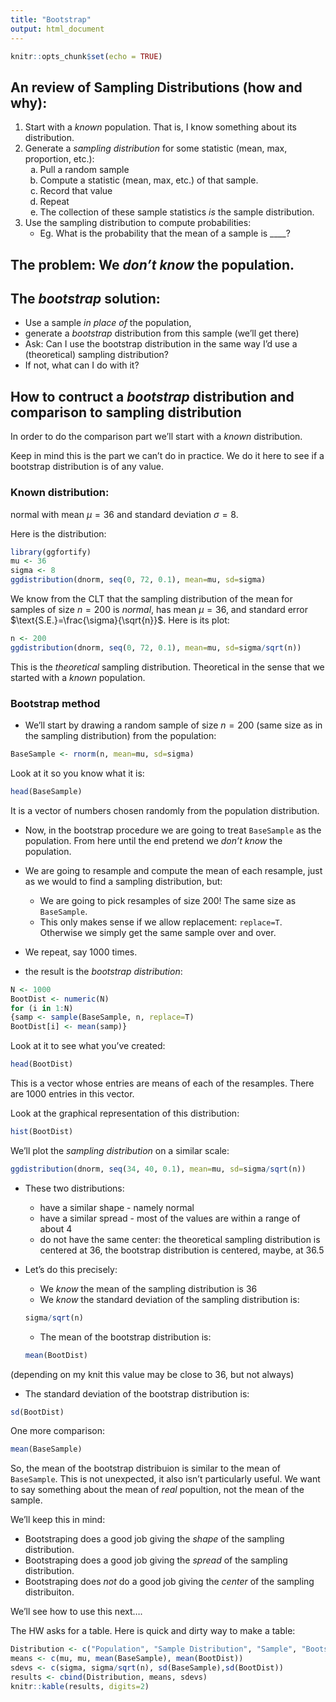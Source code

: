 ```yaml
---
title: "Bootstrap"
output: html_document
---
```


```r
knitr::opts_chunk$set(echo = TRUE)
```

## An review of Sampling Distributions (how and why):

1. Start with a *known* population. That is, I know something about its distribution.
2. Generate a *sampling distribution* for some statistic (mean, max, proportion, etc.):
	a. Pull a random sample
	b. Compute a statistic (mean, max, etc.) of that sample.
	c. Record that value
	d. Repeat
	e. The collection of these sample statistics *is* the sample distribution.
8. Use the sampling distribution to compute probabilities:
	* Eg. What is the probability that the mean of a sample is ____?

## The problem: We *don’t know* the population.

## The *bootstrap* solution: 

* Use a sample *in place of* the population, 
* generate a *bootstrap* distribution from this sample (we’ll get there)
* Ask: Can I use the bootstrap distribution in the same way I’d use a (theoretical) sampling distribution?
* If not, what can I do with it?




## How to contruct a *bootstrap* distribution and comparison to sampling distribution

In order to do the comparison part we'll start with a *known* distribution.  

Keep in mind this is the part we can't do in practice.  We do it here to see if a bootstrap distribution is of any value.

### Known distribution:

normal with mean $\mu=36$ and standard deviation $\sigma = 8$.

Here is the distribution:

```r
library(ggfortify)
mu <- 36
sigma <- 8
ggdistribution(dnorm, seq(0, 72, 0.1), mean=mu, sd=sigma)
```

We know from the CLT that the sampling distribution of the mean for samples of size $n=200$ is *normal*, has mean $\mu=36$, and standard error $\text{S.E.}=\frac{\sigma}{\sqrt{n}}$.  Here is its plot:

```r
n <- 200
ggdistribution(dnorm, seq(0, 72, 0.1), mean=mu, sd=sigma/sqrt(n))
```


This is the *theoretical* sampling distribution. Theoretical in the sense that we started with a *known* population.

### Bootstrap method

* We'll start by drawing a random sample of size $n=200$ (same size as in the sampling distribution) from the population:

```r
BaseSample <- rnorm(n, mean=mu, sd=sigma)
```

Look at it so you know what it is:

```r
head(BaseSample)
```

It is a vector of numbers chosen randomly from the population distribution.

* Now, in the bootstrap procedure we are going to treat `BaseSample` as the population.  From here until the end pretend we *don't know* the population.

* We are going to resample and compute the mean of each resample, just as we would to find a sampling distribution, but:

  * We are going to pick resamples of size 200!  The same size as `BaseSample`.
  * This only makes sense if we allow replacement: `replace=T`.  Otherwise we simply get the same sample over and over.
  
  
  
* We repeat, say 1000 times.
* the result is the *bootstrap distribution*:

```r
N <- 1000
BootDist <- numeric(N)
for (i in 1:N)
{samp <- sample(BaseSample, n, replace=T)
BootDist[i] <- mean(samp)}
```

Look at it to see what you've created:

```r
head(BootDist)
```

This is a vector whose entries are means of each of the resamples. There are 1000 entries in this vector.

Look at the graphical representation of this distribution:

```r
hist(BootDist)
```

We'll plot the *sampling distribution* on a similar scale:

```r
ggdistribution(dnorm, seq(34, 40, 0.1), mean=mu, sd=sigma/sqrt(n))
```

* These two distributions:

  * have a similar shape - namely normal
  * have a similar spread - most of the values are within a range of about 4
  * do not have the same center: the theoretical sampling distribution is centered at 36, the bootstrap distribution is centered, maybe, at 36.5

* Let's do this precisely:

  * We *know* the mean of the sampling distribution is 36
  * We *know* the standard deviation of the sampling distribution is:
```r
sigma/sqrt(n)
```
  
  * The mean of the bootstrap distribution is:
```r
mean(BootDist)
```

(depending on my knit this value may be close to 36, but not always)
  
  * The standard deviation of the bootstrap distribution is:
```r
sd(BootDist)
```

One more comparison:

```r
mean(BaseSample)
```



So, the mean of the bootstrap distribuion is similar to the mean of `BaseSample`.  This is not unexpected, it also isn't particularly useful.  We want to say something about the mean of *real* popultion, not the mean of the sample.

We'll keep this in mind: 

* Bootstraping does a good job giving the *shape* of the sampling distribution.
* Bootstraping does a good job giving the *spread* of the sampling distribution.
* Bootstraping does *not* do a good job giving the *center* of the sampling distribuiton.

We'll see how to use this next....

The HW asks for a table.  Here is quick and dirty way to make a table:

```r
Distribution <- c("Population", "Sample Distribution", "Sample", "Bootstrap Distribution")
means <- c(mu, mu, mean(BaseSample), mean(BootDist))
sdevs <- c(sigma, sigma/sqrt(n), sd(BaseSample),sd(BootDist))
results <- cbind(Distribution, means, sdevs)
knitr::kable(results, digits=2)
```